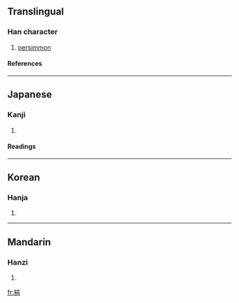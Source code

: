 {{see|柿}}

==Translingual==
===Han character===
{{Han char|rn=75|rad=木|as=05|sn=9|four=|canj=木手中中 (DQLL)}}
# [[persimmon]]
====References====
{{Han ref|kx=0517.190|dkj=14595|dj=0905.110|hdz=21178.050|uh=67BE|ud=26558}}

----
==Japanese==
===Kanji===
{{ja-kanji|grade=|rs=木05}}
# {{defn|Japanese}} 
====Readings====
{{ja-readings|on=[[し]] (shi)|kun=[[かき]] (kaki)}}

----
==Korean==
===Hanja===
{{ko-hanja|hangeul=시|eumhun=|rv=si|mr=si|y=si}}
# {{defn|Korean}}

----
==Mandarin==
===Hanzi===
{{cmn-hanzi|pin=[[shì]] (shi4)|wg=shih<sup>4</sup>}}
# {{defn|Mandarin}}

[[fr:枾]]